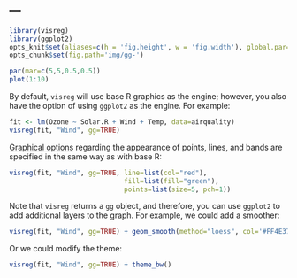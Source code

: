 ---
---

```r
library(visreg)
library(ggplot2)
opts_knit$set(aliases=c(h = 'fig.height', w = 'fig.width'), global.par=TRUE)
opts_chunk$set(fig.path='img/gg-')
```
```r
par(mar=c(5,5,0.5,0.5))
plot(1:10)
```

By default, `visreg` will use base R graphics as the engine; however, you also have the option of using `ggplot2` as the engine.  For example:

```r
fit <- lm(Ozone ~ Solar.R + Wind + Temp, data=airquality)
visreg(fit, "Wind", gg=TRUE)
```

[Graphical options](options) regarding the appearance of points, lines, and bands are specified in the same way as with base R:

```r
visreg(fit, "Wind", gg=TRUE, line=list(col="red"),
                             fill=list(fill="green"),
                             points=list(size=5, pch=1))
```

Note that `visreg` returns a `gg` object, and therefore, you can use `ggplot2` to add additional layers to the graph.  For example, we could add a smoother:

```r
visreg(fit, "Wind", gg=TRUE) + geom_smooth(method="loess", col='#FF4E37', fill='#FF4E37')
```

Or we could modify the theme:

```r
visreg(fit, "Wind", gg=TRUE) + theme_bw()
```
